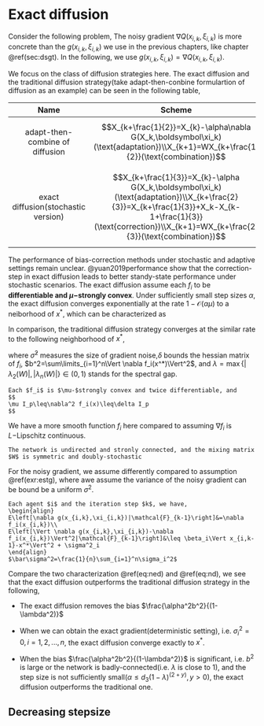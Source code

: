 # Exact diffusion{#sec:ediff}

Consider the following problem, 
\begin{equation}
x^*=\underset{x\in\mathbb{R}^p}{\arg\min}\sum_{i=1}^nf_i(x)\left(=E_{\xi_i}Q(x,\xi_i)\right)
(\#eq:eloss)
\end{equation}
The noisy gradient $\nabla Q(x_{i,k},\xi_{i,k})$ is more concrete than the $g(x_{i,k},\xi_{i,k})$ we use in the previous chapters, like chapter \@ref(sec:dsgt). In the following, we use $g(x_{i,k},\xi_{i,k})=\nabla Q(x_{i,k},\xi_{i,k})$.

We focus on the class of diffusion strategies here. The exact diffusion and the traditional diffusion strategy(take adapt-then-conbine formulartion of diffusion as an example) can be seen in the following table, 

|                Name                 |                            Scheme                            |
| :---------------------------------: | :----------------------------------------------------------: |
|   adapt-then-combine of diffusion   | $$X_{k+\frac{1}{2}}=X_{k}-\alpha\nabla G(X_k,\boldsymbol\xi_k)(\text{adaptation})\\X_{k+1}=WX_{k+\frac{1}{2}}(\text{combination})$$ |
| exact diffusion(stochastic version) | $$X_{k+\frac{1}{3}}=X_{k}-\alpha G(X_k,\boldsymbol\xi_k)(\text{adaptation})\\X_{k+\frac{2}{3}}=X_{k+\frac{1}{3}}+X_k-X_{k-1+\frac{1}{3}}(\text{correction})\\X_{k+1}=WX_{k+\frac{2}{3}}(\text{combination})$$ |


The performance of bias-correction methods under stochastic and adaptive settings remain unclear. @yuan2019performance show that the correction-step in exact diffusion leads to better standy-state performance under stochastic scenarios. The exact diffusion assume each $f_i$ to be **differentiable and $\mu-$strongly convex**. Under sufficiently small step sizes $\alpha$, the exact diffusion converges exponentially at the rate $1-\mathcal{O}(\alpha\mu)$ to a neiborhood of $x^*$, which can be characterized as 
\begin{equation}
\underset{k\to \infty}{\lim\sup}\frac{1}{n}E\left[\Vert X_k-\mathbf{1}x^*\Vert^2\right]_{ed}
=\mathcal{O}\left(\frac{\alpha\bar\sigma^2}{n\mu}+\frac{\delta^2}{n\mu^2}\cdot\frac{\alpha^2\bar\sigma^2}{1-\lambda}\right)
(\#eq:ned)
\end{equation}

In comparison, the traditional diffusion strategy converges at the similar rate to the following neighborhood of $x^*$,
\begin{equation}
\underset{k\to \infty}{\lim\sup}\frac{1}{n}E\left[\Vert X_k-\mathbf{1}x^*\Vert^2\right]_{d}
=\mathcal{O}\left(\frac{\alpha\bar\sigma^2}{n\mu}+\frac{\delta^2}{n\mu^2}\cdot(\frac{\alpha^2\bar\sigma^2}{1-\lambda}+
\frac{\alpha^2b^2}{(1-\lambda)^2})\right)
(\#eq:nd)
\end{equation}

where $\bar\sigma^2$  measures the size of gradient noise,$\delta$ bounds the hessian matrix of $f_i$, $b^2=\sum\limits_{i=1}^n\Vert \nabla f_i(x^*)\Vert^2$, and $\lambda=\max\{|\lambda_2(W)|,|\lambda_n(W)|\}\in(0,1)$ stands for the spectral gap.

```exercise
Each $f_i$ is $\mu-$strongly convex and twice differentiable, and 
$$
\mu I_p\leq\nabla^2 f_i(x)\leq\delta I_p
$$

```

We have a more smooth function $f_i$ here compared to assuming $\nabla f_i$ is $L-$Lipschitz continuous.

```exercise
The network is undirected and stronly connected, and the mixing matrix $W$ is symmetric and doubly-stochastic
```

For the noisy gradient, we assume differently compared to assumption \@ref(exr:estg), where awe assume the variance of the noisy gradient can be bound be a uniform $\sigma^2$.

```exercise
Each agent $i$ and the iteration step $k$, we have, 
\begin{align}
E\left[\nabla g(x_{i,k},\xi_{i,k})|\mathcal{F}_{k-1}\right]&=\nabla f_i(x_{i,k})\\
E\left[\Vert \nabla g(x_{i,k},\xi_{i,k})-\nabla f_i(x_{i,k})\Vert^2|\mathcal{F}_{k-1}\right]&\leq \beta_i\Vert x_{i,k-1}-x^*\Vert^2 + \sigma^2_i
\end{align}
$\bar\sigma^2=\frac{1}{n}\sum_{i=1}^n\sigma_i^2$
```

Compare the two characterization \@ref(eq:ned) and \@ref(eq:nd), we see that the exact diffusion outperforms the traditional diffusion strategy in the following, 

- The exact diffusion removes the bias $\frac{\alpha^2b^2}{(1-\lambda^2)}$

- When we can obtain the exact gradient(deterministic setting), i.e. $\sigma_i^2=0,i=1,2,...,n$, the exact diffusion converge exactly to $x^*$.

- When the bias $\frac{\alpha^2b^2}{(1-\lambda^2)}$ is significant, i.e. $b^2$ is large or the network is badly-connected(i.e. $\lambda$ is close to 1), and the step size is not sufficiently small($\alpha\leq d_3(1-\lambda)^{(2+y)},y>0$), the exact diffusion outperforms the traditional one. 

## Decreasing stepsize


